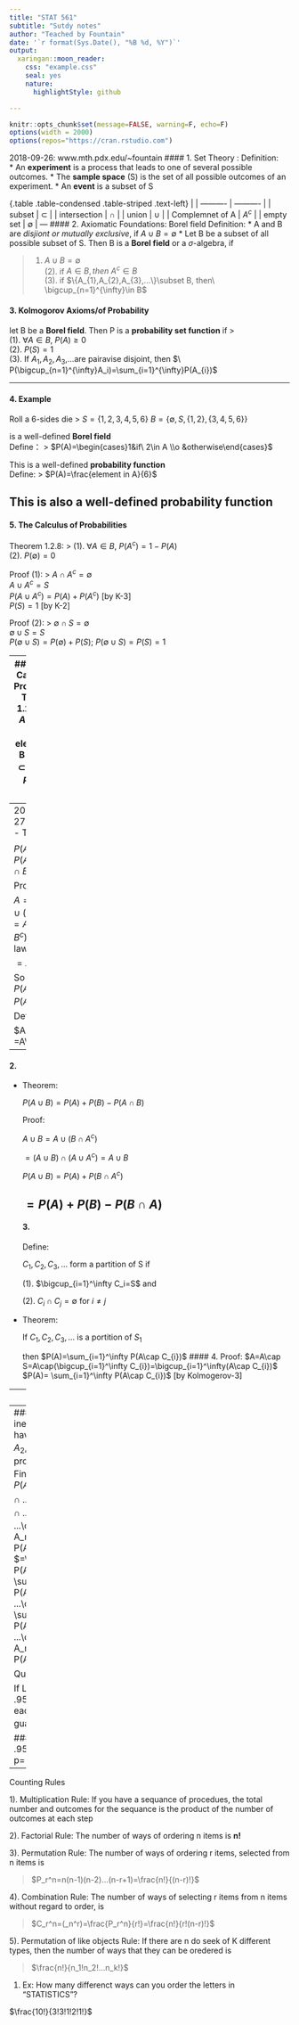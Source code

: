 ```yaml
---
title: "STAT 561"
subtitle: "Sutdy notes"
author: "Teached by Fountain"
date: '`r format(Sys.Date(), "%B %d, %Y")`'
output:
  xaringan::moon_reader:
    css: "example.css"
    seal: yes
    nature:
      highlightStyle: github

---
```


```r
knitr::opts_chunk$set(message=FALSE, warning=F, echo=F)
options(width = 2000)
options(repos="https://cran.rstudio.com")
```

 2018-09-26: www.mth.pdx.edu/~fountain
#### 1. Set Theory
: Definition:  
* An **experiment** is a process that leads to one of several possible outcomes.
* The **sample space** (S) is the set of all possible outcomes of an experiment.
* An **event** is a subset of S

{.table .table-condensed .table-striped .text-left}
<span></span> | <span></span>
| ---------- | ---------- |
| subset | $\subset$ |
| intersection | $\cap$ |
| union | $\cup$ |
| Complemnet of A | $A^c$ |
| empty set | $\emptyset$ |
---
#### 2. Axiomatic Foundations: Borel field
Definition: 
* A and B are _disjiont or mutually exclusive_, if $A\cup B=\emptyset$
* Let B be a subset of all possible subset of S. Then B is a **Borel field** or a $\sigma$-algebra, if

> (1) $A\cup B=\emptyset$  
  (2). if $A\in B, then\ A^c\in B$  
  (3). if $\{A_{1},A_{2},A_{3},...\}\subset B, then\ \bigcup_{n=1}^{\infty}\in B$

#### 3. Kolmogorov Axioms/of Probability
let B be a **Borel field**. Then P is a **probability set function** if
>   
   (1). $\forall A\in B,\ P(A)\ge0$  
   (2). $P(S)=1$  
   (3). If $A_{1},A_{2},A_{3}$,...are pairavise disjoint, then $\ P(\bigcup_{n=1}^{\infty}A_i)=\sum_{i=1}^{\infty}P(A_{i})$

---

#### 4. Example
Roll a 6-sides die 
> $S=\{1,2,3,4,5,6\}$
  $B=\{\emptyset ,S,\{1,2\},\{3,4,5,6\}\}$  
  
  is a well-defined **Borel field**  
Define：
> $P(A)=\begin{cases}1&if\ 2\in A \\o &otherwise\end{cases}$  
  
  This is a well-defined **probability function**  
Define: 
> $P(A)=\frac{element in A}{6}$  

This is also a well-defined **probability function**
---

#### 5. The Calculus of Probabilities
Theorem 1.2.8:
> (1). $\forall A\in B,\ P(A^c)=1-P(A)$  
  (2). $P(\emptyset)=0$

Proof (1): 
>  $A\cap A^c=\emptyset$  
   $A\cup A^c=S$  
   $P(A\cup A^c)=P(A)+P(A^c)$  [by K-3]  
   $P(S)=1$                    [by K-2]  

Proof (2):
>  $\emptyset\cap S=\emptyset$  
   $\emptyset\cup S=S$  
   $P(\emptyset\cup S)=P(\emptyset)+P(S)$; $P(\emptyset\cup S)=P(S)=1$

---
#### 6. The Calculus of Probabilities
Theorem 1.2.9:  
>  Let $A_{1}$ and $A_{2}$ the elements of B with $A_{1}\subset A_{2}$, then  
   $P(A_{1})\le P(A_{2})$
   
Proof:
>  Let $A_{1}\subset A_{2}$ with $A_{2}=A_{1}\cup (A_{2}\cap A_{1}^c)$  
   Also $A_{1}\cap(A_{2}\cap A_{1}^c)=\emptyset$  
   So $P(A_{2})=P(A_{1})+P(A_{2}\cap A_{1}^c)$  
   $P(A_{2}\cap A_{1}^c)\ge0$  
   $\therefore\ P(A_{2})\ge P(A_{1})$

---
 2018-09-27
##### 1. 
- Theorem:

   $P(A\cap B^c)=P(A)-P(A\cap B)$
   
   Proof:
   
   $A=(A\cap B)\cup(A\cap B^c)=A\cap(B\cup B^c)$ by disirb law
    
   $=A\cap S=A$
    
   So $P(A)=P(A\cap B)+P(A\cap B^c)$
   
Define: 

   $A \B =A\cap B^c$

---
#### 2. 
- Theorem:

   $P(A\cup B)=P(A)+P(B)-P(A\cap B)$

   Proof:
   
   $A\cup B=A\cup(B\cap A^c)$ 
   
   $=(A\cup B)\cap(A\cup A^c)=A\cup B$
   
   $P(A\cup B)=P(A)+ P(B\cap A^c)$
   
   $=P(A)+P(B)-P(B\cap A)$
---
#### 3. 
Define:

   $C_{1},C_{2},C_{3},...$ form a partition of S if
   
   (1). $\bigcup_{i=1}^\infty C_i=S$ and
   
   (2). $C_{i}\cap C_{j}=\emptyset$ for $i\ne j$
   
- Theorem:

   If $C_{1},C_{2},C_{3},...$ is a portition of $S_{1}$
   
   then $P(A)=\sum_{i=1}^\infty P(A\cap C_{i})$
#### 4. 
   Proof:
   $A=A\cap S=A\cap(\bigcup_{i=1}^\infty C_{i})=\bigcup_{i=1}^\infty(A\cap C_{i})$
   $P(A)= \sum_{i=1}^\infty P(A\cap C_{i})$ [by Kolmogerov-3]

---
#### 5. 
Theorem:

   let $A_{1}, A_{2}$,...be events, then
   
   $P(\bigcup_{i=1}^\infty A_i)\le\sum_{i=1}^\infty P(A_{i})$ [Boole's Ineq]
   
   Proof:
   
   let $A_{1}^*=A_1$; $A_2^*=A_2\A_1$; 
   
   $A_3^*=A_3\(A_1\cup A_2)$
   
   $A_i^*=A_i\(\bigcup_{j=1}^{i-1} A_j)$
   
   Note: $A_i^*$ and $A_k^*$ are disjiont for $i\ne k$

#### 6. 
   Also note: $\bigcup_{i=1}^\infty A_i=\bigcup_{i=1}^\infty A_i^*$
   
   Then $P(\bigcup_{i=1}^\infty A_i)=P(\bigcup_{i=1}^\infty A_i^*)$
   
   $=\sum_{i=1}^\infty P(A_i^*)\le\sum_{i=1}^\infty P(A_i)$ since $A_i^*<A_i$
---
#### 7. 8. Bonferroni inequality
Suppose we have n events $A_1, A_2,...A_n$
  with probabilities $P_1, P_2,...P_n$
Find a lower bound on $P(A_1\cap ...\cap A_n)$
>  $P(A_1\cap ...\cap A_n)^c=1-P(A_1\cap ...\cap A_n)$  
   $P(A_1^c\cup ...\cup A_n^c)\le\sum_{i=1}^n P(A_i^c)$   [Boole]  
   $=\sum_{i=1}^\infty[1-P(A_i)]=n-\sum_{i=1}^\infty P(A_i)$  
   $1-P(A_1\cap ...\cap A_n)\le n-\sum_{i=1}^\infty P(A_i)$  
   $P(A_1\cap ...\cap A_n)\ge\sum_{i=1}^\infty P(A_i)-(n-1)$  
   
Question:

   If LHS is to the at least .95, then what must each $P(A_i)$ be to guarantee that?
   
#### 9.  
   .95=np-(n-1)
   .95+n-1=np
   n-0.5=np
   p=1-.05/n
---
Counting Rules

 1). Multiplication Rule: If you have a sequance of procedues, the total number and outcomes for the sequance is the product of the number of outcomes at each step
 
 2). Factorial Rule: The number of ways of ordering n items is **n!**
 
 3). Permutation Rule: The number of ways of ordering r items, selected from n items is
 
> $P_r^n=n(n-1)(n-2)...(n-r+1)=\frac{n!}{(n-r)!}$
 
 4). Combination Rule: The number of ways of selecting r items from n items without regard to order, is
 
> $C_r^n=(_n^r)=\frac{P_r^n}{r!}=\frac{n!}{r!(n-r)!}$
 
 5). Permutation of like objects Rule:
 If there are n do seek of K different types, then the number of ways that they can be oredered is
 
>  $\frac{n!}{n_1!n_2!...n_k!}$
 
(@) Ex: How many differenct ways can you order the letters in "STATISTICS"?
 
 $\frac{10!}{3!3!1!2!1!}$